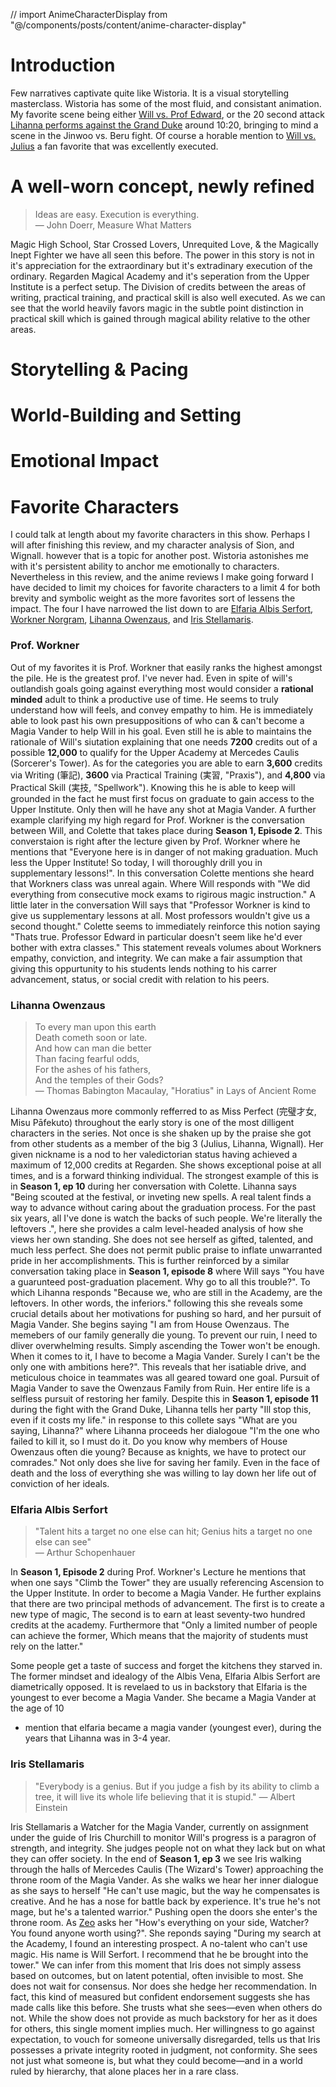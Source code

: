 // import AnimeCharacterDisplay from "@/components/posts/content/anime-character-display"



<div className="flex flex-col items-center gap-8 mt-4 mb-8">
  <AnimeDisplay
    coverImage="https://i.postimg.cc/W4KZq98J/wistoria-wand-and-sword.jpg"
    title="Wistoria Wand & Sword"
    studio="Studio Actas"
    director="Keitaro Ishizaka"
    year={2025}
    episodes={12}
    genre="Fantasy/Adventure"
  />
  <RatingDisplay
    ratings={{
      story: 4.3,
      visuals: 4.8,
      audio: 4.1,
      characters: 4.5,
      direction: 4.2,
      atmosphere: 4.7,
    }}
  />
</div>



# Introduction 

<Dropcap>F</Dropcap>ew narratives captivate quite like Wistoria. It is a visual storytelling masterclass. Wistoria has some of the most fluid, and consistant animation. My favorite
scene being either [Will vs. Prof Edward](https://www.youtube.com/watch?v=TE6IiPtwaMg&pp=ygUXV2lsbCB2cyBlZHdhcmQgd2lzdG9yaWE%3D), or the 20 second attack [Lihanna performs against the Grand Duke](https://9animetv.to/watch/wistoria-wand-and-sword-19239?ep=128228) around 10:20,
bringing to mind a scene in the Jinwoo vs. Beru fight. Of course a horable mention to [Will vs. Julius](https://www.youtube.com/watch?v=xMOGiWGPBTQ&pp=ygUOd2lsbCB2cyBqdWxpdXM%3D) 
a fan favorite that was excellently executed. 

# A well-worn concept, newly refined

> Ideas are easy. Execution is everything.  
> ― John Doerr, Measure What Matters

<Dropcap>M</Dropcap>agic High School, Star Crossed Lovers, Unrequited Love, & the Magically Inept Fighter we have all seen this before. The power in this story is not 
in it's appreciation for the extraordinary but it's extradinary execution of the ordinary. Regarden Magical Academy and it's seperation from the Upper Institute is a perfect
setup. The Division of credits between the areas of writing, practical training, and practical skill is also well executed. As we can see that the world heavily favors magic 
in the subtle point distinction in practical skill which is gained through magical ability relative to the other areas.    


# Storytelling & Pacing 

# World-Building and Setting

# Emotional Impact 


# Favorite Characters 

<Dropcap>I</Dropcap> could talk at length about my favorite characters in this show. Perhaps I will after finishing this review, and my character analysis of Sion, and Wignall. however
that is a topic for another post. Wistoria astonishes me with it's persistent ability to anchor me emotionally to characters. Nevertheless in this review, and the anime reviews I make 
going forward I have decided to limit my choices for favorite characters to a limit 4 for both brevity and symbolic weight as the more favorites sort of lessens the impact. The four 
I have narrowed the list down to are [Elfaria Albis Serfort](https://wistoria.fandom.com/wiki/Elfaria_Albis_Serfort), [Workner Norgram](https://wistoria.fandom.com/wiki/Workner_Norgram), 
[Lihanna Owenzaus](https://wistoria.fandom.com/wiki/Lihanna_Owenzaus), and [Iris Stellamaris](https://wistoria.fandom.com/wiki/Iris_X._Stellamaris). 


### Prof. Workner
<Dropcap>O</Dropcap>ut of my favorites it is Prof. Workner that easily ranks the highest amongst the pile. He is the greatest prof. I've never had. Even in spite of 
will's outlandish goals going against everything most would consider a **rational minded** adult to think a productive use of time. He seems to truly understand how 
will feels, and convey empathy to him. He is immediately able to look past his own presuppositions of who can & can't become a Magia Vander to help Will in his goal. 
Even still he is able to maintains the rationale of Will's siutation explaining that one needs **7200** credits out of a possible **12,000** to qualify for the Upper
Academy at Mercedes Caulis (Sorcerer's Tower). As for the categories you are able to earn **3,600** credits via Writing (筆記), **3600** via Practical Training (実習, "Praxis"), and **4,800**
via Practical Skill (実技, "Spellwork"). Knowing this he is able to keep will grounded in the fact he must first focus on graduate to gain access to the Upper Institute. 
Only then will he have any shot at Magia Vander. A further example clarifying my high regard for Prof. Workner is the conversation between Will, and Colette
that takes place during **Season 1, Episode 2**. This converstaion is right after the lecture given by Prof. Workner where he mentions that "Everyone here is in danger
of not making graduation. Much less the Upper Institute! So today, I will thoroughly drill you in supplementary lessons!". In this conversation Colette mentions she 
heard that Workners class was unreal again. Where Will responds with "We did everything from consecutive mock exams to rigirous magic instruction." A little later in 
the conversation Will says that "Professor Workner is kind to give us supplementary lessons at all. Most professors wouldn't give us a second thought." Colette seems
to immediately reinforce this notion saying "Thats true. Professor Edward in particular doesn't seem like he'd ever bother with extra classes." This statement reveals 
volumes about Workners empathy, conviction, and integrity. We can make a fair assumption that giving this oppurtunity to his students lends nothing to his carrer advancement, 
status, or social credit with relation to his peers. 

### Lihanna Owenzaus
> To every man upon this earth   
>  Death cometh soon or late.  
>  And how can man die better  
>  Than facing fearful odds,  
>  For the ashes of his fathers,  
>  And the temples of their Gods?  
> — Thomas Babington Macaulay, "Horatius" in Lays of Ancient Rome

<Dropcap>L</Dropcap>ihanna Owenzaus more commonly refferred to as Miss Perfect (完璧才女, Misu Pāfekuto) throughout the early story is one of the most dilligent characters in the series. Not once is she shaken up 
by the praise she got from other students as a member of the big 3 (Julius, Lihanna, Wignall). Her given nickname is a nod to her valedictorian status having achieved a maximum of 12,000 credits at 
Regarden. She shows exceptional poise at all times, and is a forward thinking individual. The strongest example of this is in **Season 1, ep 10** during her conversation with Colette. 
Lihanna says "Being scouted at the festival, or inveting new spells. A real talent finds a way to advance without caring about the graduation process. For the past six years,
all I've done is watch the backs of such people. We're literally the leftovers .", here she provides a calm level-headed analysis of how she views her own standing. She does 
not see herself as gifted, talented, and much less perfect. She does not permit public praise to inflate unwarranted pride in her accomplishments. This is further reinforced by a similar 
conversation taking place in **Season 1, episode 8** where Will says "You have a guarunteed post-graduation placement. Why go to all this trouble?". To which Lihanna responds
"Because we, who are still in the Academy, are the leftovers. In other words, the inferiors." following this she reveals some crucial details about her motivations for pushing so hard, and 
her pursuit of Magia Vander. She begins saying "I am from House Owenzaus. The memebers of our family generally die young. To prevent our ruin, I need to dliver overwhelming results.
Simply ascending the Tower won't be enough. When it comes to it, I have to become a Magia Vander. Surely I can't be the only one with ambitions here?". This reveals that her 
isatiable drive, and meticulous choice in teammates was all geared toward one goal. Pursuit of Magia Vander to save the Owenzaus Family from Ruin. Her entire life is a selfless 
pursuit of restoring her family. Despite this in **Season 1, episode 11** during the fight with the Grand Duke, Lihanna tells her party "Ill stop this, even if it costs my life."
in response to this collete says "What are you saying, Lihanna?" where Lihanna proceeds her dialogoue "I'm the one who failed to kill it, so I must do it. Do you know why members of House Owenzaus often die young? 
Because as knights, we have to protect our comrades." Not only does she live for saving her family. Even in the face of death and the loss of everything she was willing to lay down
her life out of conviction of her ideals.

### Elfaria Albis Serfort

> "Talent hits a target no one else can hit; Genius hits a target no one else can see"  
> — Arthur Schopenhauer 

<Dropcap>I</Dropcap>n **Season 1, Episode 2** during Prof. Workner's Lecture he mentions that when one says "Climb the Tower" they are usually referencing Ascension to the Upper Institute. 
In order to become a Magia Vander. He further explains that there are two principal methods of advancement. The first is to create a new type of magic, The second is to 
earn at least seventy-two hundred credits at the academy. Furthermore that "Only a limited number of people can achieve the former, Which means that the majority of students
must rely on the latter."

Some people get a taste of success and forget the kitchens they starved in. The former mindset and idealogy of the Albis Vena, Elfaria Albis Serfort are diametrically opposed. 
It is revelaed to us in backstory that Elfaria is the youngest to ever become a Magia Vander. <Spoiler>She became a Magia Vander at the age of 10</Spoiler>

- mention that elfaria became a magia vander (youngest ever), during the years that Lihanna was in 3-4 year.


### Iris Stellamaris

> "Everybody is a genius. But if you judge a fish by its ability to climb a tree, it will live its whole life believing that it is stupid."
> — Albert Einstein

<Dropcap>I</Dropcap>ris Stellamaris a Watcher for the Magia Vander, currently on assignment under the guide of Iris Churchill to monitor Will's progress is a paragron of strength, and integrity. She judges people 
not on what they lack but on what they can offer society. In the end of **Season 1, ep 3** we see Iris walking through the halls of Mercedes Caulis (The Wizard's Tower) approaching the throne room 
of the Magia Vander. As she walks we hear her inner dialogue as she says to herself "He can't use magic, but the way he compensates is creative. And he has a nose for battle back by experience.
It's true he's not mage, but he's a talented warrior." Pushing open the doors she enter's the throne room. As [Zeo](https://wistoria.fandom.com/wiki/Zeo_Thorzeus_Reinbolt) asks her "How's everything on your side, Watcher?
You found anyone worth using?". She reponds saying "During my search at the Academy, I found an interesting prospect. A no-talent who can't use magic. His name is Will Serfort. I recommend that he be brought into the tower."
We can infer from this moment that Iris does not simply assess based on outcomes, but on latent potential, often invisible to most. She does not wait for consensus. Nor does she hedge her recommendation. 
In fact, this kind of measured but confident endorsement suggests she has made calls like this before. She trusts what she sees—even when others do not. While the show does not provide as much backstory for her as it does for others, 
this single moment implies much. Her willingness to go against expectation, to vouch for someone universally disregarded, tells us that Iris possesses a private integrity rooted in judgment, not conformity. She sees not just what someone is, 
but what they could become—and in a world ruled by hierarchy, that alone places her in a rare class.




<div className="flex flex-wrap justify-center gap-8 my-8">
  <div className="flex gap-8">
    <AnimeCharacterDisplay
      image="https://i.postimg.cc/50KFWsYt/elfaria-albis-serfort.jpg"
      characterName="Elfaria Albis Serfort"
      voiceActor="Akira Sekine"
      animeName="Wistoria Wand & Sword"
      animeYear={2025}
    />
    <AnimeCharacterDisplay
      image="https://i.postimg.cc/k5cbfJ7K/lihanna-owenzaus.png"
      characterName="Lihanna Owenzaus"
      voiceActor="Lynn"
      animeName="Wistoria Wand & Sword"
      animeYear={2025}
    />
  </div>
  <div className="flex gap-8">
    <AnimeCharacterDisplay
      image="https://i.postimg.cc/PqhDWpnd/workner-norgramwebp.webp"
      characterName="Workner Norgram"
      voiceActor=""
      animeName="Wistoria Wand & Sword"
      animeYear={2025}
    />
    <AnimeCharacterDisplay
      image="https://i.postimg.cc/Tw3WszPS/iris-stellamaris.png"
      characterName="Iris Stellamaris"
      voiceActor=""
      animeName="Wistoria Wand & Sword"
      animeYear={2025}
    />
  </div>
</div>
